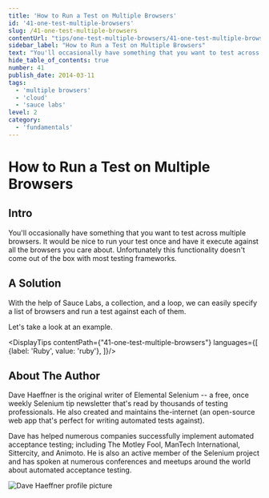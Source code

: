 ```yaml
---
title: 'How to Run a Test on Multiple Browsers'
id: '41-one-test-multiple-browsers'
slug: /41-one-test-multiple-browsers
contentUrl: "tips/one-test-multiple-browsers/41-one-test-multiple-browsers"
sidebar_label: "How to Run a Test on Multiple Browsers"
text: "You'll occasionally have something that you want to test across multiple browsers. It would be nice to run your test once and have it execute against all the browsers you care about. Unfortunately this functionality doesn't come out of the box with most testing frameworks."
hide_table_of_contents: true
number: 41
publish_date: 2014-03-11
tags:
  - 'multiple browsers'
  - 'cloud'
  - 'sauce labs'
level: 2
category:
  - 'fundamentals'
---
```


# How to Run a Test on Multiple Browsers

## Intro

You'll occasionally have something that you want to test across multiple browsers. It would be nice to run your test
once and have it execute against all the browsers you care about. Unfortunately this functionality doesn't come out
of the box with most testing frameworks.

## A Solution

With the help of Sauce Labs, a collection, and a loop, we can easily specify a list of browsers and run a test
against each of them.

Let's take a look at an example.



<DisplayTips contentPath={"41-one-test-multiple-browsers"} languages={[
    {label: 'Ruby', value: 'ruby'},
]}/>


## About The Author

Dave Haeffner is the original writer of Elemental Selenium -- a free, once weekly Selenium tip newsletter that's read
by thousands of testing professionals. He also created and maintains the-internet (an open-source web app that's
perfect for writing automated tests against).

Dave has helped numerous companies successfully implement automated acceptance testing; including The Motley Fool,
ManTech International, Sittercity, and Animoto. He is also an active member of the Selenium project and has spoken
at numerous conferences and meetups around the world about automated acceptance testing.

![Dave Haeffner profile picture](/img/authors/dave-haeffner.jpeg#author-img 'a title')


